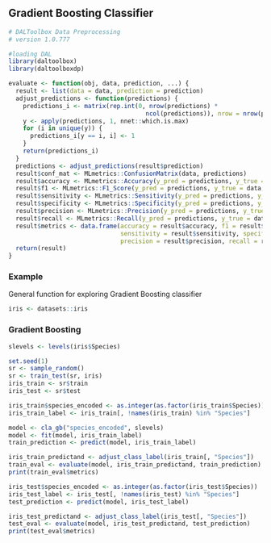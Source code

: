 ## Gradient Boosting Classifier

```r
# DALToolbox Data Preprocessing
# version 1.0.777

#loading DAL
library(daltoolbox) 
library(daltoolboxdp)

evaluate <- function(obj, data, prediction, ...) {
  result <- list(data = data, prediction = prediction)
  adjust_predictions <- function(predictions) {
    predictions_i <- matrix(rep.int(0, nrow(predictions) *
                                      ncol(predictions)), nrow = nrow(predictions), ncol = ncol(predictions))
    y <- apply(predictions, 1, nnet::which.is.max)
    for (i in unique(y)) {
      predictions_i[y == i, i] <- 1
    }
    return(predictions_i)
  }
  predictions <- adjust_predictions(result$prediction)
  result$conf_mat <- MLmetrics::ConfusionMatrix(data, predictions)
  result$accuracy <- MLmetrics::Accuracy(y_pred = predictions, y_true = data)
  result$f1 <- MLmetrics::F1_Score(y_pred = predictions, y_true = data, positive = 1)
  result$sensitivity <- MLmetrics::Sensitivity(y_pred = predictions, y_true = data, positive = 1)
  result$specificity <- MLmetrics::Specificity(y_pred = predictions, y_true = data, positive = 1)
  result$precision <- MLmetrics::Precision(y_pred = predictions, y_true = data, positive = 1)
  result$recall <- MLmetrics::Recall(y_pred = predictions, y_true = data, positive = 1)
  result$metrics <- data.frame(accuracy = result$accuracy, f1 = result$f1,
                               sensitivity = result$sensitivity, specificity = result$specificity,
                               precision = result$precision, recall = result$recall)
  return(result)
}
```

### Example
General function for exploring Gradient Boosting classifier

```r
iris <- datasets::iris
```

### Gradient Boosting

```r
slevels <- levels(iris$Species)

set.seed(1)
sr <- sample_random()
sr <- train_test(sr, iris)
iris_train <- sr$train
iris_test <- sr$test

iris_train$species_encoded <- as.integer(as.factor(iris_train$Species))
iris_train_label <- iris_train[, !names(iris_train) %in% "Species"]

model <- cla_gb("species_encoded", slevels)
model <- fit(model, iris_train_label)
train_prediction <- predict(model, iris_train_label)

iris_train_predictand <- adjust_class_label(iris_train[, "Species"])
train_eval <- evaluate(model, iris_train_predictand, train_prediction)
print(train_eval$metrics)

iris_test$species_encoded <- as.integer(as.factor(iris_test$Species))
iris_test_label <- iris_test[, !names(iris_test) %in% "Species"]
test_prediction <- predict(model, iris_test_label)

iris_test_predictand <- adjust_class_label(iris_test[, "Species"])
test_eval <- evaluate(model, iris_test_predictand, test_prediction)
print(test_eval$metrics)
```
